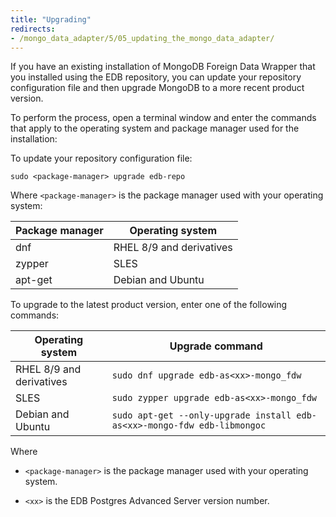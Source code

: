 ```yaml
---
title: "Upgrading"
redirects:
- /mongo_data_adapter/5/05_updating_the_mongo_data_adapter/
---
```


<div id="updating_the_mongo_data_adapter" class="registered_link"></div>


If you have an existing installation of MongoDB Foreign Data Wrapper that you installed using the EDB repository, you can update your repository configuration file and then upgrade MongoDB to a more recent product version. 

To perform the process, open a terminal window and enter the commands that apply to the operating system and package manager used for the installation:

To update your repository configuration file:

```shell
sudo <package-manager> upgrade edb-repo
```

Where `<package-manager>` is the package manager used with your operating system:

  | Package manager |         Operating system         |
  | --------------- | -------------------------------- |
  | dnf             | RHEL 8/9 and derivatives         |
  | zypper          | SLES                             |
  | apt-get         | Debian and Ubuntu                |

   
To upgrade to the latest product version, enter one of the following commands:

  |         Operating system         |                                  Upgrade command                                   |
  | -------------------------------- | ---------------------------------------------------------------------------------- |
  | RHEL 8/9 and derivatives         | `sudo dnf upgrade edb-as<xx>-mongo_fdw`                              |
  | SLES                             | `sudo zypper upgrade edb-as<xx>-mongo_fdw`                              |
  | Debian and Ubuntu                | `sudo apt-get --only-upgrade install edb-as<xx>-mongo-fdw edb-libmongoc` |

Where

- `<package-manager>` is the package manager used with your operating system.

- `<xx>` is the EDB Postgres Advanced Server version number.

